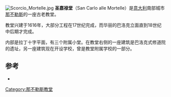 [[File:Scorcio_Mortelle.jpg|thumb]]
'''圣嘉禄堂'''（San Carlo alle Mortelle）是[[意大利|意大利]]南部城市[[那不勒斯|那不勒斯]]的一座古老教堂。

教堂兴建于1616年，大部分工程在17世纪完成，而华丽的巴洛克立面直到18世纪中后期才完成。

内部是拉丁十字平面，有三个附属小堂。在教堂右侧的一座建筑是巴洛克式修道院的遗址，另一座建筑现在开设学校，曾是教堂附属学校的一部分。

==参考==
*{{cite book|first=Vincenzo|last= Regina|title= Le chiese di Napoli. Viaggio indimenticabile attraverso la storia artistica, architettonica, letteraria, civile e spirituale della Napoli sacra|publisher=Newton e Compton|location=Naples|year=2004}}

{{coord|40.838650|14.241270|display=title}}

[[Category:那不勒斯教堂|Category:那不勒斯教堂]]